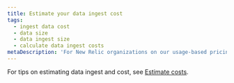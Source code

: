 ```yaml
---
title: Estimate your data ingest cost
tags:
  - ingest data cost
  - data size
  - data ingest size
  - calculate data ingest costs
metaDescription: 'For New Relic organizations on our usage-based pricing model, tips for estimating data ingest and associated costs.'
---
```


For tips on estimating data ingest and cost, see [Estimate costs](https://newrelic.com/blog/nerdlog/estimate-data-cost).
